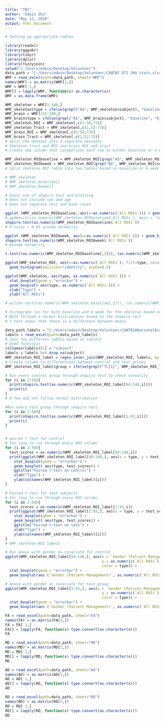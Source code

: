 ```yaml
---
title: "TBI"
author: "Edwin Zhu"
date: "May 12, 2020"
output: html_document
---
```


```r
# Setting up appropriate tables

library(readxl)
library(ggpubr)
library(tidyr)
library(dplyr)
library(fuzzyjoin)
setwd("C:/Users/edwin/Desktop/Volunteer")
data_path = "C:/Users/edwin/Desktop/Volunteer/CANTBI DTI JHU stats.xlsx"
WMF = read_excel(path=data_path, sheet="WMF")
names(WMF) = as.matrix(WMF[1,])
WMF = WMF[-1,]
WMF[] = lapply(WMF, function(x) as.character(x))
WMF = as.data.frame(WMF)

WMF_skeleton = WMF[1:148,]
WMF_skeleton$type = ifelse(grepl("A$", WMF_skeleton$subject), "baseline", "6_week")
WMF_brain = WMF[152:299,]
WMF_brain$type = ifelse(grepl("A$", WMF_brain$subject), "baseline", "6_week")
WMF_skeleton_ROI = WMF_skeleton[,c(1:50,73)]
WMF_skeleton_Tract = WMF_skeleton[,c(1,52:73)]
WMF_brain_ROI = WMF_skeleton[,c(1:50,73)]
WMF_brain_Tract = WMF_skeleton[,c(1,52:73)]
# Split the dataset into 4 separate datasets
# Skeleton tract and ROI and brain ROI and tract
# Create new column that categorizes each row as either baseline or a 6 week patient

WMF_skeleton_ROIbaseline = WMF_skeleton_ROI[grep("A$", WMF_skeleton_ROI$subject),]
WMF_skeleton_ROI6week = WMF_skeleton_ROI[grep("B$", WMF_skeleton_ROI$subject),]
# Split skeleton ROI table into two tables based on baseline or 6 week

# WMF_skeleton
# WMF_skeleton_baseline[]
# WMF_skeleton_6week[]
```

```r
# basic use of shapiro test and plotting
# Does not include sex and age
# Does not separate test and base cases

ggplot (WMF_skeleton_ROIbaseline, aes(x=as.numeric(`All ROIs`))) + geom_histogram(color="black", fill="white")
# ggdensity(as.numeric(WMF_skeleton_ROIbaseline$`All ROIs`), main = "test")
shapiro.test(as.numeric(WMF_skeleton_ROIbaseline$`All ROIs`))
# P-value > 0.05 assume normality

ggplot (WMF_skeleton_ROI6week, aes(x=as.numeric(`All ROIs`))) + geom_histogram(color="black", fill="white")
shapiro.test(as.numeric(WMF_skeleton_ROI6week$`All ROIs`))
# Assume normality

t.test((as.numeric(WMF_skeleton_ROIbaseline[,2])), (as.numeric(WMF_skeleton_ROI6week[,2])))

ggplot(WMF_skeleton_ROI, aes(x=as.numeric(`All ROIs`), fill=type, color=type)) +
  geom_histogram(position="identity", alpha=0.5)

ggplot(WMF_skeleton, aes(type, as.numeric(`All ROIs`))) +
  stat_boxplot(geom = "errorbar") + 
  geom_boxplot( aes(type, as.numeric(`All ROIs`))) +    
  xlab("Type") + 
  ylab("All ROIs")

# wilcox.test((as.numeric(WMF_skeleton_baseline[,2])), (as.numeric(WMF_skeleton_6week[,2])))

# histograms run for both baseline and 6 week for the skeleton based on all ROIs
# Both follwed a normal distribution based on the shapiro test
# t.test shows that there is a difference between means 
```

```r
data_path_labels = "C:/Users/edwin/Desktop/Volunteer/CANTBIANationalBioba_DATA_LABELS_2020-01-13_0952.xlsx"
labels = read_excel(path=data_path_labels)
# Join two different tables based on subject
# Used fuzzyjoin
colnames(labels)[1] = "subject"
labels = labels %>% drop_na(subject)
WMF_skeleton_ROI_label = regex_inner_join(WMF_skeleton_ROI, labels, by = "subject")
# Create column to differentiate between control and test groups
WMF_skeleton_ROI_label$group = ifelse(grepl("TC{1}", WMF_skeleton_ROI_label$subject.x), "control", "test")

# Run every control group through shapiro test to check normality
for (i in 2:50){
  print(shapiro.test(as.numeric(WMF_skeleton_ROI_label[94:148,i])))
  print(i)
}
# A few did not follow normal distribution

#Run every test group through shapiro test
for (i in 2:50){
  print(shapiro.test(as.numeric(WMF_skeleton_ROI_label[1:93,i])))
  print(i)
}


# paired t test for control
# For loop to run through every ROI column
for (i in 2:50){
  test_scores = as.numeric(WMF_skeleton_ROI_label[94:148,i])
  print(ggplot(WMF_skeleton_ROI_label[94:148,], aes(x = type, y = test_scores)) +
    stat_boxplot(geom = "errorbar") +
    geom_boxplot( aes(type, test_scores)) +   
    ggtitle("Paired t-test on Control") +
    xlab("Type") +  
    ylab(colnames(WMF_skeleton_ROI_label)[i]))
}

# Paired t test for test subjects
# For loop to run through every ROI column
for (i in 2:50){
  test_scores = as.numeric(WMF_skeleton_ROI_label[1:93,i])
  print(ggplot(WMF_skeleton_ROI_label[1:93,], aes(x = type, y = test_scores)) +
    stat_boxplot(geom = "errorbar") +
    geom_boxplot( aes(type, test_scores)) +   
    ggtitle("Paired t-test on test") +
    xlab("Type") + 
    ylab(colnames(WMF_skeleton_ROI_label)[i]))
}
# WMF_skeleton_ROI_label$

# Run anova with gender as covariate for control
ggplot(WMF_skeleton_ROI_label[94:148,], aes(x = `Gender (Patient Management)`,
                                            y = as.numeric(`All ROIs`),
                                            color = type)) +
  stat_boxplot(geom = "errorbar") +
  geom_boxplot(aes (`Gender (Patient Management)`, as.numeric(`All ROIs`)))

# Anova with gender as covariate for test group
ggplot(WMF_skeleton_ROI_label[1:93,], aes(x = `Gender (Patient Management)`,
                                            y = as.numeric(`All ROIs`),
                                            color = type)) +
  stat_boxplot(geom = "errorbar") +
  geom_boxplot(aes (`Gender (Patient Management)`, as.numeric(`All ROIs`)))
```


```r
FA = read_excel(path=data_path, sheet="FA")
names(FA) = as.matrix(FA[1,])
FA = FA[-1,]
FA[] = lapply(FA, function(x) type.convert(as.character(x)))
FA

MD = read_excel(path=data_path, sheet="MD")
names(MD) = as.matrix(MD[1,])
MD = MD[-1,]
MD[] = lapply(MD, function(x) type.convert(as.character(x)))
MD

AD = read_excel(path=data_path, sheet="AD")
names(AD) = as.matrix(AD[1,])
AD = AD[-1,]
AD[] = lapply(AD, function(x) type.convert(as.character(x)))
AD

RD = read_excel(path=data_path, sheet="RD")
names(RD) = as.matrix(RD[1,])
RD = RD[-1,]
RD[] = lapply(RD, function(x) type.convert(as.character(x)))
RD
```